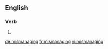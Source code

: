 ==English==

===Verb===
{{head|en}}

# {{present participle of|mismanage|lang=en}}

[[de:mismanaging]]
[[fr:mismanaging]]
[[vi:mismanaging]]